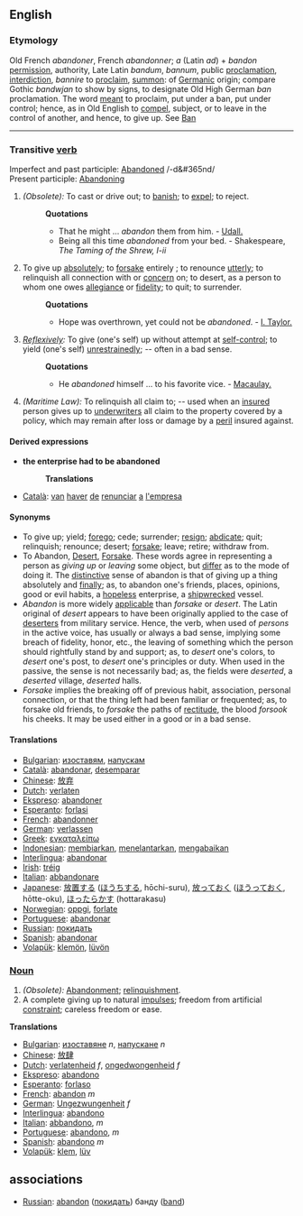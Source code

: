==English==

===Etymology===
Old French ''abandoner'', French ''abandonner''; ''a'' (Latin ''ad'') + ''bandon'' [[permission]], authority, Late Latin ''bandum'', ''bannum'', public [[proclamation]], [[interdiction]], ''bannire'' to [[proclaim]], [[summon]]: of [[Germanic]] origin; compare Gothic ''bandwjan'' to show by signs, to designate Old High German ''ban'' proclamation. The word [[meant]] to proclaim, put under a ban, put under control; hence, as in Old English to [[compel]], subject, or to leave in the control of another, and hence, to give up. See [[Ban]]

----

=== Transitive [[verb]] ===
Imperfect and past participle: [[Abandoned]] /-d&#365nd/ <br>
Present participle: [[Abandoning]] 

#''(Obsolete):'' To cast or drive out; to [[banish]]; to [[expel]]; to reject.
#:'''Quotations'''
#:*That he might ... ''abandon'' them from him. - [[Udall.]]
#:*Being all this time ''abandoned'' from your bed. - Shakespeare, ''The Taming of the Shrew, I-ii''
#To give up [[absolutely]]; to [[forsake]] entirely ; to renounce [[utterly]]; to relinquish all connection with or [[concern]] on; to desert, as a person to whom one owes [[allegiance]] or [[fidelity]]; to quit; to surrender.
#:'''Quotations'''
#:*Hope was overthrown, yet could not be ''abandoned''. - [[I. Taylor.]]
#''[[Reflexively]]:'' To give (one's self) up without attempt at [[self-control]]; to yield (one's self) [[unrestrainedly]]; -- often in a bad sense.
#:'''Quotations'''
#:*He ''abandoned'' himself ... to his favorite vice. - [[Macaulay.]]
#''(Maritime Law):'' To relinquish all claim to; -- used when an [[insured]] person gives up to [[underwriters]] all claim to the property covered by a policy, which may remain after loss or damage by a [[peril]] insured against.
====Derived expressions====
*'''the enterprise had to be abandoned'''
*:'''Translations'''
*[[Català]]: [[van]] [[haver]] [[de]] [[renunciar]] [[a]] [[l']][[empresa]] 
====Synonyms====
*To give up; yield; [[forego]]; cede; surrender; [[resign]]; [[abdicate]]; quit; relinquish; renounce; desert; [[forsake]]; leave; retire; withdraw from. 
*To Abandon, [[Desert]], [[Forsake]]. These words agree in representing a person as ''giving up'' or ''leaving'' some object, but [[differ]] as to the mode of doing it. The [[distinctive]] sense of abandon is that of giving up a thing absolutely and [[finally]]; as, to abandon one's friends, places, opinions, good or evil habits, a [[hopeless]] enterprise, a [[shipwrecked]] vessel. 
*''Abandon'' is more widely [[applicable]] than ''forsake'' or ''desert''. The Latin original of ''desert'' appears to have been originally applied to the case of [[deserters]] from military service. Hence, the verb, when used of ''persons'' in the active voice, has usually or always a bad sense, implying some breach of fidelity, honor, etc., the leaving of something which the person should rightfully stand by and support; as, to ''desert'' one's colors, to ''desert'' one's post, to ''desert'' one's principles or duty. When used in the passive, the sense is not necessarily bad; as, the fields were ''deserted'', a ''deserted'' village, ''deserted'' halls. 
*''Forsake'' implies the breaking off of previous habit, association, personal connection, or that the thing left had been familiar or frequented; as, to forsake old friends, to ''forsake'' the paths of [[rectitude]], the blood ''forsook'' his cheeks. It may be used either in a good or in a bad sense.

====Translations====
*[[Bulgarian]]: [[изоставям]], [[напускам]]
*[[Català]]: [[abandonar]], [[desemparar]]
*[[Chinese]]: [[放弃]]
*[[Dutch]]: [[verlaten]]
*[[Ekspreso]]: [[abandoner]]
*[[Esperanto]]: [[forlasi]]
*[[French]]: [[abandonner]]
*[[German]]: [[verlassen]]
*[[Greek]]: [[εγκαταλείπω]]
*[[Indonesian]]: [[biar|membiarkan]], [[telantar|menelantarkan]], [[abai|mengabaikan]]
*[[Interlingua]]: [[abandonar]]
*[[Irish]]: [[tréig]]
*[[Italian]]: [[abbandonare]]
*[[Japanese]]: [[放置]]する ([[ほうち]]する, hōchi-suru), [[放っておく]] ([[ほうっておく]], hōtte-oku), [[ほったらかす]] (hottarakasu)
*[[Norwegian]]: [[oppgi]], [[forlate]]
*[[Portuguese]]: [[abandonar]]
*[[Russian]]: [[покидать]]
*[[Spanish]]: [[abandonar]]
*[[Volapük]]: [[klemön]], [[lüvön]]

=== [[Noun]] ===
#''(Obsolete):'' [[Abandonment]]; [[relinquishment]].
#A complete giving up to natural [[impulses]]; freedom from artificial [[constraint]]; careless freedom or ease.

'''Translations'''
*[[Bulgarian]]: [[изоставяне]] ''n'', [[напускане]] ''n''
*[[Chinese]]: [[放肆]]
*[[Dutch]]: [[verlatenheid]] ''f'', [[ongedwongenheid]] ''f''
*[[Ekspreso]]: [[abandono]]
*[[Esperanto]]: [[forlaso]]
*[[French]]: [[abandon]] ''m''
*[[German]]: [[Ungezwungenheit]] ''f''
*[[Interlingua]]: [[abandono]]
*[[Italian]]: [[abbandono]], ''m''
*[[Portuguese]]: [[abandono]], ''m'' 
*[[Spanish]]: [[abandono]] ''m''
*[[Volapük]]: [[klem]], [[lüv]]

==associations==
*[[Russian]]: [[abandon]] ([[покидать]]) банду ([[band]])